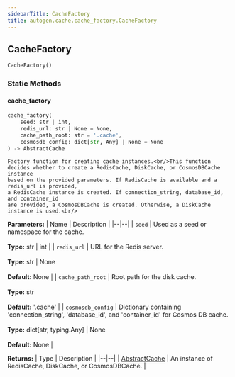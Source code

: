 ```yaml
---
sidebarTitle: CacheFactory
title: autogen.cache.cache_factory.CacheFactory
---
```

<h2 id="autogen.cache.cache_factory.CacheFactory" class="doc doc-heading">
    <code class="doc-symbol doc-symbol-heading doc-symbol-class"></code>
    <span class="doc doc-object-name doc-class-name">CacheFactory</span>
</h2>

```python
CacheFactory()
```

    

### Static Methods

<code class="doc-symbol doc-symbol-heading doc-symbol-method"></code>
#### cache_factory

```python
cache_factory(
    seed: str | int,
    redis_url: str | None = None,
    cache_path_root: str = '.cache',
    cosmosdb_config: dict[str, Any] | None = None
) -> AbstractCache
```

    Factory function for creating cache instances.<br/>This function decides whether to create a RedisCache, DiskCache, or CosmosDBCache instance
    based on the provided parameters. If RedisCache is available and a redis_url is provided,
    a RedisCache instance is created. If connection_string, database_id, and container_id
    are provided, a CosmosDBCache is created. Otherwise, a DiskCache instance is used.<br/>

<b>Parameters:</b>
| Name | Description |
|--|--|
| `seed` | Used as a seed or namespace for the cache.<br/><br/>**Type:** str \| int |
| `redis_url` | URL for the Redis server.<br/><br/>**Type:** str \| None<br/><br/>**Default:** None |
| `cache_path_root` | Root path for the disk cache.<br/><br/>**Type:** str<br/><br/>**Default:** '.cache' |
| `cosmosdb_config` | Dictionary containing 'connection_string', 'database_id', and 'container_id' for Cosmos DB cache.<br/><br/>**Type:** dict[str, typing.Any] \| None<br/><br/>**Default:** None |

<b>Returns:</b>
| Type | Description |
|--|--|
| [AbstractCache](/docs/api-reference/autogen/cache/AbstractCache) | An instance of RedisCache, DiskCache, or CosmosDBCache. |

<br />